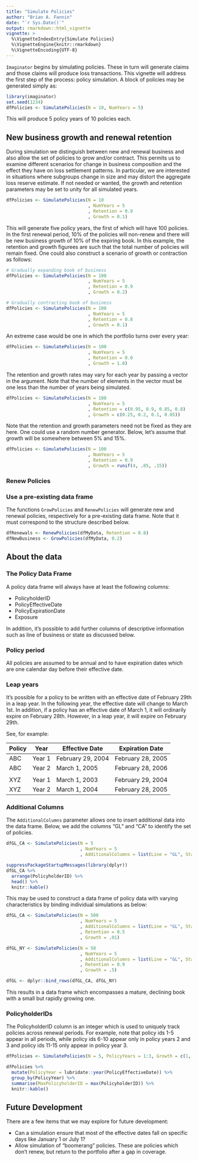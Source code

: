 ```yaml
---
title: "Simulate Policies"
author: "Brian A. Fannin"
date: "`r Sys.Date()`"
output: rmarkdown::html_vignette
vignette: >
  %\VignetteIndexEntry{Simulate Policies}
  %\VignetteEngine{knitr::rmarkdown}
  %\VignetteEncoding{UTF-8}
---
```


`Imaginator` begins by simulating policies. These in turn will generate claims and those claims will produce loss transactions. This vignette will address the first step of the process: policy simulation. A block of policies may be generated simply as:

```r
library(imaginator)
set.seed(1234)
dfPolicies <- SimulatePolicies(N = 10, NumYears = 5)
```

This will produce 5 policy years of 10 policies each.

## New business growth and renewal retention

During simulation we distinguish between new and renewal business and also allow the set of policies to grow and/or contract. This permits us to examine different scenarios for change in business composition and the effect they have on loss settlement patterns. In particular, we are interested in situations where subgroups change in size and may distort the aggregate loss reserve estimate. If not needed or wanted, the growth and retention parameters may be set to unity for all simulated years.

```r
dfPolicies <- SimulatePolicies(N = 10
                               , NumYears = 5
                               , Retention = 0.9
                               , Growth = 0.1)
```

This will generate five policy years, the first of which will have 100 policies. In the first renewal period, 10% of the policies will non-renew and there will be new business growth of 10% of the expiring book. In this example, the retention and growth figurees are such that the total number of policies will remain fixed. One could also construct a scenario of growth or contraction as follows:

```r
# Gradually expanding book of business
dfPolicies <- SimulatePolicies(N = 100
                               , NumYears = 5
                               , Retention = 0.9
                               , Growth = 0.2)

# Gradually contracting book of business
dfPolicies <- SimulatePolicies(N = 100
                               , NumYears = 5
                               , Retention = 0.8
                               , Growth = 0.1)
```

An extreme case would be one in which the portfolio turns over every year:

```r
dfPolicies <- SimulatePolicies(N = 100
                               , NumYears = 5
                               , Retention = 0.0
                               , Growth = 1.0)
```

The retention and growth rates may vary for each year by passing a vector in the argument. Note that the number of elements in the vector must be one less than the number of years being simulated.

```r
dfPolicies <- SimulatePolicies(N = 100
                               , NumYears = 5
                               , Retention = c(0.95, 0.9, 0.85, 0.8)
                               , Growth = c(0.25, 0.2, 0.1, 0.05))
```


Note that the retention and growth parameters need not be fixed as they are here. One could use a random number generator. Below, let's assume that growth will be somewhere between 5% and 15%.

```r
dfPolicies <- SimulatePolicies(N = 100
                               , NumYears = 5
                               , Retention = 0.9
                               , Growth = runif(4, .05, .15))
```

### Renew Policies


### Use a pre-existing data frame

The functions `GrowPolicies` and `RenewPolicies` will generate new and renewal policies, respectively for a pre-existing data frame. Note that it must correspond to the structure described below.

```r
dfRenewals <- RenewPolicies(dfMyData, Retention = 0.8)
dfNewBusiness <- GrowPolicies(dfMyData, 0.2)
```

## About the data

### The Policy Data Frame

A policy data frame will always have at least the following columns:

* PolicyholderID
* PolicyEffectiveDate
* PolicyExpirationDate
* Exposure

In addition, it's possible to add further columns of descriptive information such as line of business or state as discussed below.

### Policy period

All policies are assumed to be annual and to have expiration dates which are one calendar day before their effective date. 

### Leap years

It's possible for a policy to be written with an effective date of February 29th in a leap year. In the following year, the effective date will change to March 1st. In addition, if a policy has an effective date of March 1, it will ordinarily expire on February 28th. However, in a leap year, it will expire on February 29th.

See, for example:

| Policy | Year    | Effective Date    | Expiration Date     |
| ------ | ------- | ----------------- | ------------------- |
| ABC    | Year 1  | February 29, 2004 | February 28, 2005   |
| ABC    | Year 2  | March 1, 2005     | February 28, 2006   |
|        |         |                   |                     |
| XYZ    | Year 1  | March 1, 2003     | February 29, 2004   |
| XYZ    | Year 2  | March 1, 2004     | February 28, 2005   |

### Additional Columns

The `AdditionalColumns` parameter allows one to insert additional data into the data frame. Below, we add the columns "GL" and "CA" to identify the set of policies.

```r
dfGL_CA <- SimulatePolicies(N = 5
                            , NumYears = 5
                            , AdditionalColumns = list(Line = "GL", State = "CA"))
```

```r
suppressPackageStartupMessages(library(dplyr))
dfGL_CA %>% 
  arrange(PolicyholderID) %>% 
  head() %>% 
  knitr::kable()
```

This may be used to construct a data frame of policy data with varying characteristics by binding individual simulations as below:

```r
dfGL_CA <- SimulatePolicies(N = 500
                            , NumYears = 5
                            , AdditionalColumns = list(Line = "GL", State = "CA")
                            , Retention = 0.5
                            , Growth = .01)

dfGL_NY <- SimulatePolicies(N = 50
                            , NumYears = 5
                            , AdditionalColumns = list(Line = "GL", State = "NY")
                            , Retention = 0.9
                            , Growth = .5)

dfGL <- dplyr::bind_rows(dfGL_CA, dfGL_NY)
```

This results in a data frame which encompasses a mature, declining book with a small but rapidly growing one.

### PolicyholderIDs

The PolicyholderID column is an integer which is used to uniquely track policies across renewal periods. For example, note that policy ids 1-5 appear in all periods, while policy ids 6-10 appear only in policy years 2 and 3 and policy ids 11-15 only appear in policy year 3.

```r
dfPolicies <- SimulatePolicies(N = 5, PolicyYears = 1:3, Growth = c(1, 0.5))
```

```r
dfPolicies %>% 
  mutate(PolicyYear = lubridate::year(PolicyEffectiveDate)) %>% 
  group_by(PolicyYear) %>% 
  summarise(MaxPolicyholderID = max(PolicyholderID)) %>% 
  knitr::kable()
```


## Future Development

There are a few items that we may explore for future development:

* Can a simulation ensure that most of the effective dates fall on specific days like January 1 or July 1?
* Allow simulation of "boomerang" policies. These are policies which don't renew, but return to the portfolio after a gap in coverage.
